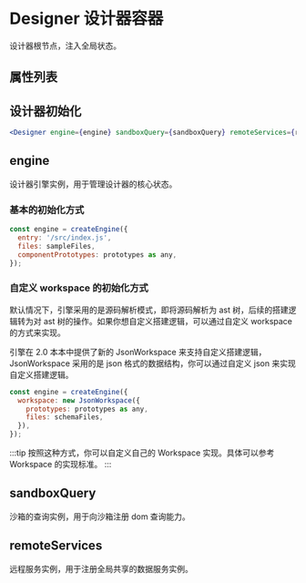 # Designer 设计器容器

设计器根节点，注入全局状态。

## 属性列表


<TypeTable name="DesignerProps" />

## 设计器初始化

```jsx
<Designer engine={engine} sandboxQuery={sandboxQuery} remoteServices={remoteServices}></Designer>
```

## engine

设计器引擎实例，用于管理设计器的核心状态。

### 基本的初始化方式

```js
const engine = createEngine({
  entry: '/src/index.js',
  files: sampleFiles,
  componentPrototypes: prototypes as any,
});
```

### 自定义 workspace 的初始化方式

默认情况下，引擎采用的是源码解析模式，即将源码解析为 ast 树，后续的搭建逻辑转为对 ast 树的操作。如果你想自定义搭建逻辑，可以通过自定义 workspace 的方式来实现。

引擎在 2.0 本本中提供了新的 JsonWorkspace 来支持自定义搭建逻辑，JsonWorkspace 采用的是 json 格式的数据结构，你可以通过自定义 json 来实现自定义搭建逻辑。

```js
const engine = createEngine({
  workspace: new JsonWorkspace({
    prototypes: prototypes as any,
    files: schemaFiles,
  }),
});
```

:::tip
按照这种方式，你可以自定义自己的 Workspace 实现。具体可以参考 Workspace 的实现标准。
:::

## sandboxQuery

沙箱的查询实例，用于向沙箱注册 dom 查询能力。

## remoteServices

远程服务实例，用于注册全局共享的数据服务实例。
